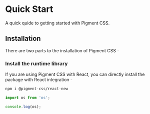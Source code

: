 # Quick Start

<Subtitle>A quick quide to getting started with Pigment CSS.</Subtitle>
<Meta name="description" content="A quick quide to getting started with Pigment CSS." />

## Installation

There are two parts to the installation of Pigment CSS -

### Install the runtime library

If you are using Pigment CSS with React, you can directly install the package with React integration -

```bash title="Terminal"
npm i @pigment-css/react-new
```

```jsx title="Test"
import os from 'os';

console.log(os);
```
